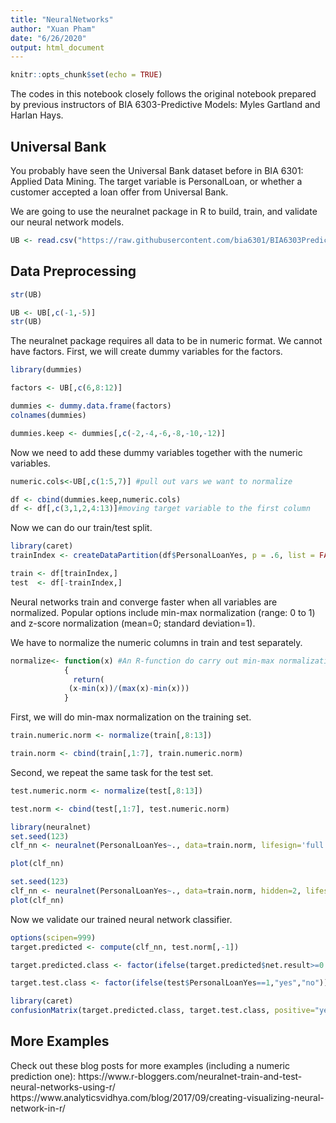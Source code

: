 ```yaml
---
title: "NeuralNetworks"
author: "Xuan Pham"
date: "6/26/2020"
output: html_document
---
```


```r
knitr::opts_chunk$set(echo = TRUE)
```

The codes in this notebook closely follows the original notebook prepared by previous instructors of BIA 6303-Predictive Models: Myles Gartland and Harlan Hays. 

## Universal Bank  

You probably have seen the Universal Bank dataset before in BIA 6301: Applied Data Mining. The target variable is PersonalLoan, or whether a customer accepted a loan offer from Universal Bank.

We are going to use the neuralnet package in R to build, train, and validate our neural network models.

```r
UB <- read.csv("https://raw.githubusercontent.com/bia6301/BIA6303PredictiveModels/master/Module5/data/UniversalBank.csv")
```

## Data Preprocessing

```r
str(UB)
```

```r
UB <- UB[,c(-1,-5)]
str(UB)
```


The neuralnet package requires all data to be in numeric format. We cannot have factors. First, we will create dummy variables for the factors.
```r
library(dummies)

factors <- UB[,c(6,8:12)]

dummies <- dummy.data.frame(factors)
colnames(dummies)

dummies.keep <- dummies[,c(-2,-4,-6,-8,-10,-12)]
```

Now we need to add these dummy variables together with the numeric variables. 
```r
numeric.cols<-UB[,c(1:5,7)] #pull out vars we want to normalize
```

```r
df <- cbind(dummies.keep,numeric.cols)
df <- df[,c(3,1,2,4:13)]#moving target variable to the first column
```

Now we can do our train/test split.  

```r
library(caret)
trainIndex <- createDataPartition(df$PersonalLoanYes, p = .6, list = FALSE, times = 1)

train <- df[trainIndex,]
test  <- df[-trainIndex,]
```
Neural networks train and converge faster when all variables are normalized. Popular options include min-max normalization (range: 0 to 1) and z-score normalization (mean=0; standard deviation=1).

We have to normalize the numeric columns in train and test separately.


```r
normalize<- function(x) #An R-function do carry out min-max normalization
            {
              return(
             (x-min(x))/(max(x)-min(x)))
            }
```

First, we will do min-max normalization on the training set.
```r
train.numeric.norm <- normalize(train[,8:13])

train.norm <- cbind(train[,1:7], train.numeric.norm)
```

Second, we repeat the same task for the test set.
```r
test.numeric.norm <- normalize(test[,8:13])

test.norm <- cbind(test[,1:7], test.numeric.norm)
```

```r
library(neuralnet)
set.seed(123)
clf_nn <- neuralnet(PersonalLoanYes~., data=train.norm, lifesign='full')#be sure to look at the default setting

plot(clf_nn)
```

```r
set.seed(123)
clf_nn <- neuralnet(PersonalLoanYes~., data=train.norm, hidden=2, lifesign='full')#be sure to look at the default setting
plot(clf_nn)
```

Now we validate our trained neural network classifier.

```r
options(scipen=999)
target.predicted <- compute(clf_nn, test.norm[,-1])

target.predicted.class <- factor(ifelse(target.predicted$net.result>=0.5,"yes","no"))

target.test.class <- factor(ifelse(test$PersonalLoanYes==1,"yes","no"))
```


```r
library(caret)
confusionMatrix(target.predicted.class, target.test.class, positive="yes")
```
## More Examples

Check out these blog posts for more examples (including a numeric prediction one): https://www.r-bloggers.com/neuralnet-train-and-test-neural-networks-using-r/ 
https://www.analyticsvidhya.com/blog/2017/09/creating-visualizing-neural-network-in-r/ 